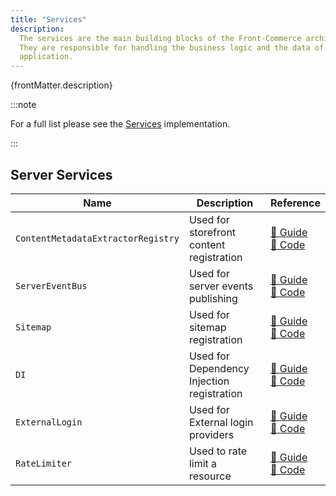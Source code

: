 ```yaml
---
title: "Services"
description:
  The services are the main building blocks of the Front-Commerce architecture.
  They are responsible for handling the business logic and the data of the
  application.
---
```


<p>{frontMatter.description}</p>

:::note

For a full list please see the
[Services](https://gitlab.blackswift.cloud/front-commerce/front-commerce/-/blob/main/packages/core/services/Services.ts)
implementation.

:::

## Server Services

| Name                               | Description                                | Reference                                                                                                                                                                                                                                                                            |
| ---------------------------------- | ------------------------------------------ | ------------------------------------------------------------------------------------------------------------------------------------------------------------------------------------------------------------------------------------------------------------------------------------ |
| `ContentMetadataExtractorRegistry` | Used for storefront content registration   | [📖 Guide](/docs/3.x/guides/magic-button/x-ray#register-the-extractor-in-the-contentmetadataextractorregistry) <br/> [🔗 Code](https://gitlab.blackswift.cloud/front-commerce/front-commerce/-/blob/main/packages/core/services/implementations/ContentMetadataExtractorRegistry.ts) |
| `ServerEventBus`                   | Used for server events publishing          | [📖 Guide](/docs/3.x/guides/server-side-events/create-an-event#use-the-event) <br/> [🔗 Code](https://gitlab.blackswift.cloud/front-commerce/front-commerce/-/blob/main/packages/core/services/implementations/ServerEventBus.ts)                                                    |
| `Sitemap`                          | Used for sitemap registration              | [📖 Guide](/docs/3.x/guides/customize-the-sitemap) <br/> [🔗 Code](https://gitlab.blackswift.cloud/front-commerce/front-commerce/-/blob/fb44e8f8510a0704e79898739206b283b5585535/packages/core/services/implementations/SitemapService/SitemapService.ts)                            |
| `DI`                               | Used for Dependency Injection registration | [📖 Guide](/docs/3.x/guides/dependency-injection) <br/> [🔗 Code](https://gitlab.blackswift.cloud/front-commerce/front-commerce/-/blob/5d65488bc7ed845df7b5e6be82afdf447526c95c/packages/core/services/implementations/DependencyInjection.ts)                                       |
| `ExternalLogin`                    | Used for External login providers          | [📖 Guide](/docs/3.x/extensions/external-login-providers) <br/> [🔗 Code](https://gitlab.blackswift.cloud/front-commerce/front-commerce/-/blob/main/packages/core/services/implementations/ExternalLogin.ts)                                                                         |
| `RateLimiter`                      | Used to rate limit a resource              | [📖 Guide](/docs/3.x/guides/prevent-excessive-usage-with-rate-limits) <br/> [🔗 Code](https://gitlab.blackswift.cloud/front-commerce/front-commerce/-/blob/218c9ef3dd8262cb760daee63cbf7123ad8b05ee/packages/core/services/implementations/RateLimiter/RateLimiter.ts)               |
